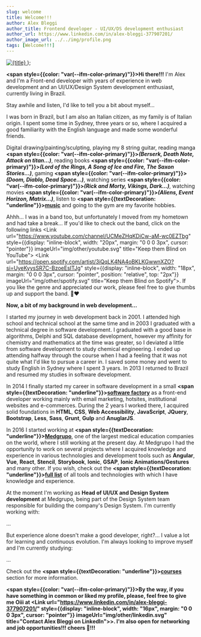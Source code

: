 ```yaml
---
slug: welcome
title: Welcome!!!
author: Alex Bleggi
author_title: Frontend developer - UI/UX/DS development enthusiast
author_url: https://www.linkedin.com/in/alex-bleggi-377907201/
author_image_url: ../../img/profile.png
tags: [Welcome!!!]
---
```




  <a href={url} target="_blank">
    <img style={style} src={useBaseUrl(imageUrl)} alt={title} />
  </a>
);

**<span style={{color: "var(--ifm-color-primary)"}}>Hi there!!!</span>** I'm Alex and I'm a Front-end developer with <Experience></Experience> years of experience in web development and an UI/UX/Design
System development enthusiast, currently living in Brazil.

Stay awhile and listen, I'd like to tell you a bit about myself...

<!--truncate-->

I was born in Brazil, but I am also an Italian citizen, as my family is of Italian origin. I spent some time in Sydney, three years or so, where I acquired a good familiarity with the English language and made some wonderful friends.

Digital drawing/painting/sculpting, playing my 8 string guitar, reading manga **<span style={{color: "var(--ifm-color-primary)"}}>_(Berserk, Death Note, Attack on titan...)_</span>**,
reading books **<span style={{color: "var(--ifm-color-primary)"}}>_(Lord of the Rings, A Song of Ice and Fire, The Saxon Stories...)_</span>**, gaming **<span style={{color: "var(--ifm-color-primary)"}}>_(Doom, Diablo, Dead Space...)_</span>**, watching series
**<span style={{color: "var(--ifm-color-primary)"}}>_(Rick and Morty, Vikings, Dark...)_</span>**, watching movies **<span style={{color: "var(--ifm-color-primary)"}}>_(Aliens, Event Horizon, Matrix...)_</span>**, listen to **<span style={{textDecoration: "underline"}}>[music](https://open.spotify.com/user/6fxgq33nqg0d0v06fac1irobq)</span>** and going to the gym are my favorite hobbies.

Ahhh... I was in a band too, but unfortunately I moved from my hometown and had take a break... If you'd like to check out the band, click on the following
links <Link url="https://www.youtube.com/channel/UCMeZHqKDiCw-aM-wc0EZTbg" style={{display: "inline-block", width: "20px", margin: "0 0 0 3px", cursor: "pointer"}} imageUrl="img/other/youtube.svg" title="Keep them Blind on YouTube"></Link> <Link url="https://open.spotify.com/artist/3iQqLK4NA4oBKLKGwwnXZO?si=UyeKyysSR7C-BzoeEsITJg" style={{display: "inline-block", width: "18px", margin: "0 0 0 3px", cursor: "pointer", position: "relative", top: "2px"}} imageUrl="img/other/spotify.svg" title="Keep them Blind on Spotify"></Link>.
If you like the genre and appreciated our work, please feel free to give thumbs up and support the band. 🤘❤️

**Now, a bit of my background in web development...**

I started my journey in web development back in 2001. I attended high school and technical school at the same time and in 2003 I graduated with a technical degree in software development. I graduated with a good base in algorithms,
Delphi and SQL database development, however my affinity for chemistry and mathematics at the time was greater, so I deviated a little from software development to study chemical engineering. I ended up attending
halfway through the course when I had a feeling that it was not quite what I'd like to pursue a career in. I saved some money and went to study English in Sydney where I spent 3 years. In 2013 I returned to Brazil and resumed my
studies in software development.

In 2014 I finally started my career in software development in a small **<span style={{textDecoration: "underline"}}>[software factory](https://www.linkedin.com/company/axys/)</span>** as a front-end developer working mainly with email marketing, hotsites, institutional websites and e-commerces.
During the 2 years I worked there, I acquired solid foundations in **HTML**, **CSS**, **Web Accessibility**, **JavaScript**, **JQuery**, **Bootstrap**, **Less**, **Sass**, **Grunt**, **Gulp** and **AnuglarJS**.

In 2016 I started working at **<span style={{textDecoration: "underline"}}>[Medgrupo](https://www.linkedin.com/company/medgrupo/)</span>**, one of the largest medical education companies on the world, where I still working at the present day.
At Medgrupo I had the opportunity to work on several projects where I acquired knowledge and experience in various technologies and development tools such as **Angular**, **Vue**, **React**, **Stencil**, **Storybook**, **Ionic**, **GSAP**, **Ionic Animations/Gestures** and many other.
If you wish, check out the **<span style={{textDecoration: "underline"}}>[full list](https://alexbleggi.netlify.app/knowledge)</span>** of all tools and technologies with which I have knowledge and experience.

At the moment I'm working as **Head of UI/UX and Design System development** at Medgrupo, being part of the Design System team responsible for building the company's Design System. I'm currently working with:

...

But experience alone doesn't make a good developer, right?... I value a lot for learning and continuous evolution. I'm always looking to improve myself and I'm currently studying:

...

Check out the **<span style={{textDecoration: "underline"}}>[courses](https://alexbleggi.netlify.app/courses)</span>** section for more information.

**<span style={{color: "var(--ifm-color-primary)"}}>By the way, if you have something in common or liked my profile, please, feel free to give me Oiii at <Link url="https://www.linkedin.com/in/alex-bleggi-377907201/" style={{display: "inline-block", width: "16px", margin: "0 0 0 3px", cursor: "pointer"}} imageUrl="img/other/linkedin.svg" title="Contact Alex Bleggi on LinkedIn">></Link>.
I'm also open for networking and job opportunities!!! cheers 🍻!!!</span>**

